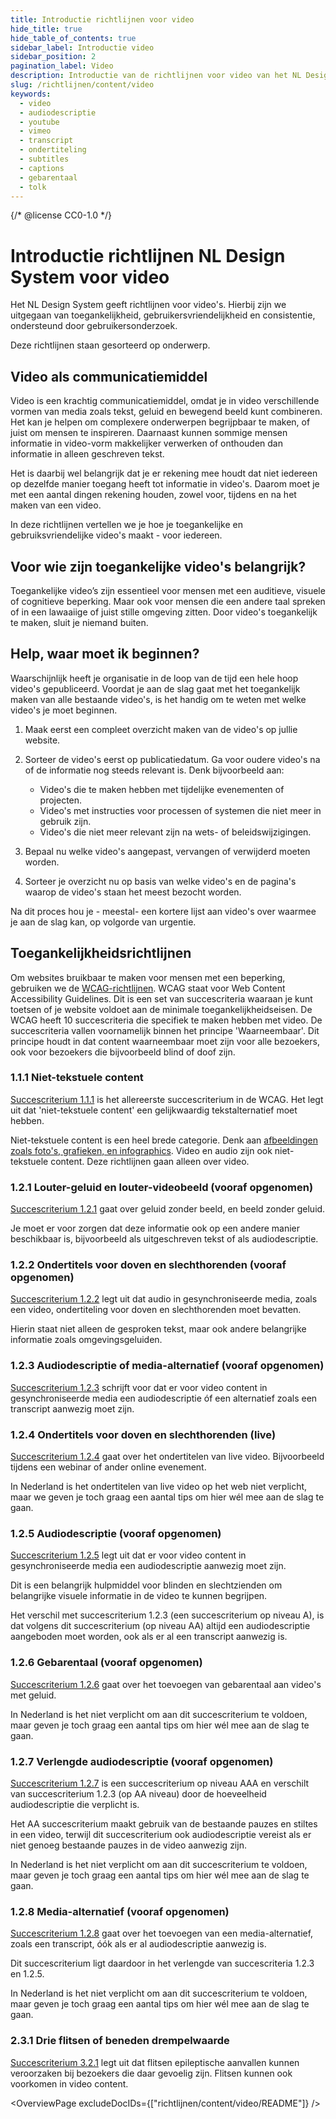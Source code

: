 ```yaml
---
title: Introductie richtlijnen voor video
hide_title: true
hide_table_of_contents: true
sidebar_label: Introductie video
sidebar_position: 2
pagination_label: Video
description: Introductie van de richtlijnen voor video van het NL Design System.
slug: /richtlijnen/content/video
keywords:
  - video
  - audiodescriptie
  - youtube
  - vimeo
  - transcript
  - ondertiteling
  - subtitles
  - captions
  - gebarentaal
  - tolk
---
```


{/* @license CC0-1.0 */}


# Introductie richtlijnen NL Design System voor video

Het NL Design System geeft richtlijnen voor video's. Hierbij zijn we uitgegaan van toegankelijkheid, gebruikersvriendelijkheid en consistentie, ondersteund door gebruikersonderzoek.

Deze richtlijnen staan gesorteerd op onderwerp.

## Video als communicatiemiddel

Video is een krachtig communicatiemiddel, omdat je in video verschillende vormen van media zoals tekst, geluid en bewegend beeld kunt combineren. Het kan je helpen om complexere onderwerpen begrijpbaar te maken, of juist om mensen te inspireren. Daarnaast kunnen sommige mensen informatie in video-vorm makkelijker verwerken of onthouden dan informatie in alleen geschreven tekst.

Het is daarbij wel belangrijk dat je er rekening mee houdt dat niet iedereen op dezelfde manier toegang heeft tot informatie in video's. Daarom moet je met een aantal dingen rekening houden, zowel voor, tijdens en na het maken van een video.

In deze richtlijnen vertellen we je hoe je toegankelijke en gebruiksvriendelijke video's maakt - voor iedereen.

## Voor wie zijn toegankelijke video's belangrijk?

Toegankelijke video’s zijn essentieel voor mensen met een auditieve, visuele of cognitieve beperking. Maar ook voor mensen die een andere taal spreken of in een lawaaiige of juist stille omgeving zitten. Door video's toegankelijk te maken, sluit je niemand buiten.

## Help, waar moet ik beginnen?

Waarschijnlijk heeft je organisatie in de loop van de tijd een hele hoop video's gepubliceerd. Voordat je aan de slag gaat met het toegankelijk maken van alle bestaande video's, is het handig om te weten met welke video's je moet beginnen.

1. Maak eerst een compleet overzicht maken van de video's op jullie website.

2. Sorteer de video's eerst op publicatiedatum. Ga voor oudere video's na of de informatie nog steeds relevant is. Denk bijvoorbeeld aan:

   - Video's die te maken hebben met tijdelijke evenementen of projecten.
   - Video's met instructies voor processen of systemen die niet meer in gebruik zijn.
   - Video's die niet meer relevant zijn na wets- of beleidswijzigingen.

3. Bepaal nu welke video's aangepast, vervangen of verwijderd moeten worden.

4. Sorteer je overzicht nu op basis van welke video's en de pagina's waarop de video's staan het meest bezocht worden.

Na dit proces hou je - meestal- een kortere lijst aan video's over waarmee je aan de slag kan, op volgorde van urgentie.

## Toegankelijkheidsrichtlijnen

Om websites bruikbaar te maken voor mensen met een beperking, gebruiken we de [WCAG-richtlijnen](/wcag). WCAG staat voor Web Content Accessibility Guidelines. Dit is een set van succescriteria waaraan je kunt toetsen of je website voldoet aan de minimale toegankelijkheidseisen. De WCAG heeft 10 succescriteria die specifiek te maken hebben met video. De succescriteria vallen voornamelijk binnen het principe 'Waarneembaar'. Dit principe houdt in dat content waarneembaar moet zijn voor alle bezoekers, ook voor bezoekers die bijvoorbeeld blind of doof zijn.

### 1.1.1 Niet-tekstuele content

[Succescriterium 1.1.1](/wcag/1.1.1) is het allereerste succescriterium in de WCAG. Het legt uit dat 'niet-tekstuele content' een gelijkwaardig tekstalternatief moet hebben.

Niet-tekstuele content is een heel brede categorie. Denk aan [afbeeldingen zoals foto's, grafieken, en infographics](/richtlijnen/content/afbeeldingen). Video en audio zijn ook niet-tekstuele content. Deze richtlijnen gaan alleen over video.

### 1.2.1 Louter-geluid en louter-videobeeld (vooraf opgenomen)

[Succescriterium 1.2.1](/wcag/1.2.1) gaat over geluid zonder beeld, en beeld zonder geluid.

Je moet er voor zorgen dat deze informatie ook op een andere manier beschikbaar is, bijvoorbeeld als uitgeschreven tekst of als audiodescriptie.

### 1.2.2 Ondertitels voor doven en slechthorenden (vooraf opgenomen)

[Succescriterium 1.2.2](/wcag/1.2.2) legt uit dat audio in gesynchroniseerde media, zoals een video, ondertiteling voor doven en slechthorenden moet bevatten.

Hierin staat niet alleen de gesproken tekst, maar ook andere belangrijke informatie zoals omgevingsgeluiden.

### 1.2.3 Audiodescriptie of media-alternatief (vooraf opgenomen)

[Succescriterium 1.2.3](/wcag/1.2.3) schrijft voor dat er voor video content in gesynchroniseerde media een audiodescriptie óf een alternatief zoals een transcript aanwezig moet zijn.

### 1.2.4 Ondertitels voor doven en slechthorenden (live)

[Succescriterium 1.2.4](/wcag/1.2.4) gaat over het ondertitelen van live video. Bijvoorbeeld tijdens een webinar of ander online evenement.

In Nederland is het ondertitelen van live video op het web niet verplicht, maar we geven je toch graag een aantal tips om hier wél mee aan de slag te gaan.

### 1.2.5 Audiodescriptie (vooraf opgenomen)

[Succescriterium 1.2.5](/wcag/1.2.5) legt uit dat er voor video content in gesynchroniseerde media een audiodescriptie aanwezig moet zijn.

Dit is een belangrijk hulpmiddel voor blinden en slechtzienden om belangrijke visuele informatie in de video te kunnen begrijpen.

Het verschil met succescriterium 1.2.3 (een succescriterium op niveau A), is dat volgens dit succescriterium (op niveau AA) altijd een audiodescriptie aangeboden moet worden, ook als er al een transcript aanwezig is.

### 1.2.6 Gebarentaal (vooraf opgenomen)

[Succescriterium 1.2.6](/wcag/1.2.6) gaat over het toevoegen van gebarentaal aan video's met geluid.

In Nederland is het niet verplicht om aan dit succescriterium te voldoen, maar geven je toch graag een aantal tips om hier wél mee aan de slag te gaan.

### 1.2.7 Verlengde audiodescriptie (vooraf opgenomen)

[Succescriterium 1.2.7](/wcag/1.2.7) is een succescriterium op niveau AAA en verschilt van succescriterium 1.2.3 (op AA niveau) door de hoeveelheid audiodescriptie die verplicht is.

Het AA succescriterium maakt gebruik van de bestaande pauzes en stiltes in een video, terwijl dit succescriterium ook audiodescriptie vereist als er niet genoeg bestaande pauzes in de video aanwezig zijn.

In Nederland is het niet verplicht om aan dit succescriterium te voldoen, maar geven je toch graag een aantal tips om hier wél mee aan de slag te gaan.

### 1.2.8 Media-alternatief (vooraf opgenomen)

[Succescriterium 1.2.8](/wcag/1.2.8) gaat over het toevoegen van een media-alternatief, zoals een transcript, óók als er al audiodescriptie aanwezig is.

Dit succescriterium ligt daardoor in het verlengde van succescriteria 1.2.3 en 1.2.5.

In Nederland is het niet verplicht om aan dit succescriterium te voldoen, maar geven je toch graag een aantal tips om hier wél mee aan de slag te gaan.

### 2.3.1 Drie flitsen of beneden drempelwaarde

[Succescriterium 3.2.1](/wcag/1.2.3) legt uit dat flitsen epileptische aanvallen kunnen veroorzaken bij bezoekers die daar gevoelig zijn. Flitsen kunnen ook voorkomen in video content.

<OverviewPage excludeDocIDs={["richtlijnen/content/video/README"]} />

<FooterInfo />

